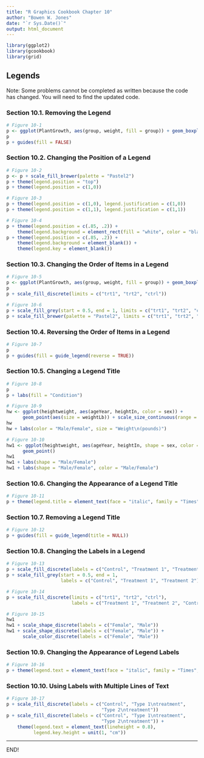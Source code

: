 ```yaml
---
title: "R Graphics Cookbook Chapter 10"
author: "Bowen W. Jones"
date: "`r Sys.Date()`"
output: html_document
---
```


```r
library(ggplot2)
library(gcookbook)
library(grid)
```

## Legends

Note: Some problems cannot be completed as written because the code has changed. You will need to find the updated code.

### Section 10.1. Removing the Legend

```r
# Figure 10-1
p <- ggplot(PlantGrowth, aes(group, weight, fill = group)) + geom_boxplot()
p
p + guides(fill = FALSE)
```

### Section 10.2. Changing the Position of a Legend

```r
# Figure 10-2
p <- p + scale_fill_brewer(palette = "Pastel2")
p + theme(legend.position = "top")
p + theme(legend.position = c(1,0))

# Figure 10-3
p + theme(legend.position = c(1,0), legend.justification = c(1,0))
p + theme(legend.position = c(1,1), legend.justification = c(1,1))

# Figure 10-4
p + theme(legend.position = c(.85, .2)) +
    theme(legend.background = element_rect(fill = "white", color = "black"))
p + theme(legend.position = c(.85, .2)) +
    theme(legend.background = element_blank()) +
    theme(legend.key = element_blank())

```

### Section 10.3. Changing the Order of Items in a Legend

```r
# Figure 10-5
p <- ggplot(PlantGrowth, aes(group, weight, fill = group)) + geom_boxplot()
p
p + scale_fill_discrete(limits = c("trt1", "trt2", "ctrl"))

# Figure 10-6
p + scale_fill_grey(start = 0.5, end = 1, limits = c("trt1", "trt2", "ctrl"))
p + scale_fill_brewer(palette = "Pastel2", limits = c("trt1", "trt2", "ctrl"))
```

### Section 10.4. Reversing the Order of Items in a Legend

```r
# Figure 10-7
p
p + guides(fill = guide_legend(reverse = TRUE))
```

### Section 10.5. Changing a Legend Title

```r
# Figure 10-8
p
p + labs(fill = "Condition")

# Figure 10-9
hw <- ggplot(heightweight, aes(ageYear, heightIn, color = sex)) +
      geom_point(aes(size = weightLb)) + scale_size_continuous(range = c(1,4))
hw
hw + labs(color = "Male/Female", size = "Weight\n(pounds)")

# Figure 10-10
hw1 <- ggplot(heightweight, aes(ageYear, heightIn, shape = sex, color = sex)) +
      geom_point()
hw1
hw1 + labs(shape = "Male/Female")
hw1 + labs(shape = "Male/Female", color = "Male/Female")
```

### Section 10.6. Changing the Appearance of a Legend Title

```r
# Figure 10-11
p + theme(legend.title = element_text(face = "italic", family = "Times", color = "red", size = 14))
```

### Section 10.7. Removing a Legend Title

```r
# Figure 10-12
p + guides(fill = guide_legend(title = NULL))
```

### Section 10.8. Changing the Labels in a Legend

```r
# Figure 10-13
p + scale_fill_discrete(labels = c("Control", "Treatment 1", "Treatment 2"))
p + scale_fill_grey(start = 0.5, end = 1, 
                    labels = c("Control", "Treatment 1", "Treatment 2"))

# Figure 10-14
p + scale_fill_discrete(limits = c("trt1", "trt2", "ctrl"),
                        labels = c("Treatment 1", "Treatment 2", "Control"))

# Figure 10-15
hw1
hw1 + scale_shape_discrete(labels = c("Female", "Male"))
hw1 + scale_shape_discrete(labels = c("Female", "Male")) +
      scale_color_discrete(labels = c("Female", "Male"))
```

### Section 10.9. Changing the Appearance of Legend Labels

```r
# Figure 10-16
p + theme(legend.text = element_text(face = "italic", family = "Times", color = "red", size = 14))
```

### Section 10.10. Using Labels with Multiple Lines of Text

```r
# Figure 10-17
p + scale_fill_discrete(labels = c("Control", "Type 1\ntreatment",
                                   "Type 2\ntreatment"))
p + scale_fill_discrete(labels = c("Control", "Type 1\ntreatment",
                                   "Type 2\ntreatment")) +
    theme(legend.text = element_text(lineheight = 0.8),
          legend.key.height = unit(1, "cm"))

```

<hr>
END!